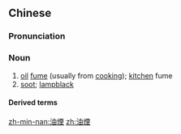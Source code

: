 {{also|油烟}}
==Chinese==
{{zh-forms|s=油烟}}

===Pronunciation===
{{zh-pron
|m=yóuyān
|c=jau4 jin1
|mn=iû-ian
|cat=n
}}

===Noun===
{{zh-noun}}

# [[oil]] [[fume]] (usually from [[cooking]]); [[kitchen]] fume
# [[soot]]; [[lampblack]]

====Derived terms====
{{zh-der|抽油煙機|吸油煙機}}

[[zh-min-nan:油煙]]
[[zh:油煙]]